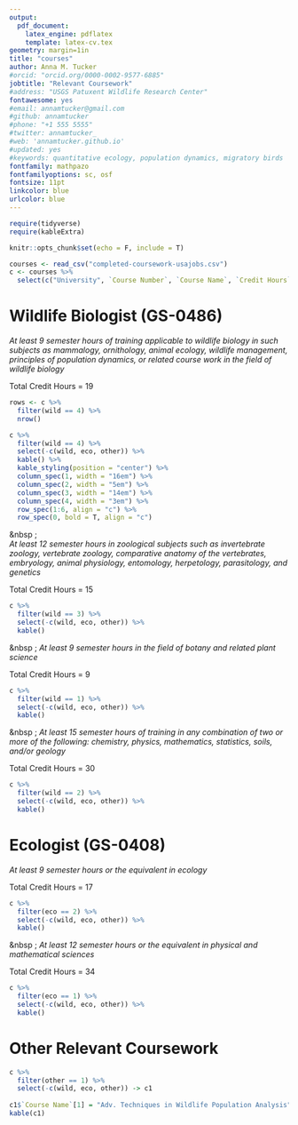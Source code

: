 ```yaml
---
output:
  pdf_document:
    latex_engine: pdflatex
    template: latex-cv.tex
geometry: margin=1in
title: "courses"
author: Anna M. Tucker
#orcid: "orcid.org/0000-0002-9577-6885"
jobtitle: "Relevant Coursework"
#address: "USGS Patuxent Wildlife Research Center"
fontawesome: yes
#email: annamtucker@gmail.com
#github: annamtucker
#phone: "+1 555 5555"
#twitter: annamtucker_
#web: 'annamtucker.github.io'
#updated: yes
#keywords: quantitative ecology, population dynamics, migratory birds
fontfamily: mathpazo
fontfamilyoptions: sc, osf
fontsize: 11pt
linkcolor: blue
urlcolor: blue
---
```


```r
require(tidyverse)
require(kableExtra)

knitr::opts_chunk$set(echo = F, include = T)

courses <- read_csv("completed-coursework-usajobs.csv")
c <- courses %>% 
  select(c("University", `Course Number`, `Course Name`, `Credit Hours`, "wild", "eco", "other")) 
```


# Wildlife Biologist (GS-0486)  
  
*At least 9 semester hours of training applicable to wildlife biology in such subjects as mammalogy, ornithology, animal ecology, wildlife management, principles of population dynamics, or related course work in the field of wildlife biology*  
  
Total Credit Hours = 19  
  
```r
rows <- c %>% 
  filter(wild == 4) %>% 
  nrow()

c %>% 
  filter(wild == 4) %>% 
  select(-c(wild, eco, other)) %>% 
  kable() %>% 
  kable_styling(position = "center") %>% 
  column_spec(1, width = "16em") %>% 
  column_spec(2, width = "5em") %>% 
  column_spec(3, width = "14em") %>% 
  column_spec(4, width = "3em") %>% 
  row_spec(1:6, align = "c") %>% 
  row_spec(0, bold = T, align = "c") 
```
   
&nbsp  ;  
*At least 12 semester hours in zoological subjects such as invertebrate zoology, vertebrate zoology, comparative anatomy of the vertebrates, embryology, animal physiology, entomology, herpetology, parasitology, and genetics*  
  
Total Credit Hours = 15  
  
```r
c %>% 
  filter(wild == 3) %>% 
  select(-c(wild, eco, other)) %>% 
  kable()
```
  
  
&nbsp  ;
*At least 9 semester hours in the field of botany and related plant science*   
  
Total Credit Hours = 9  
  
```r
c %>% 
  filter(wild == 1) %>% 
  select(-c(wild, eco, other)) %>% 
  kable()
```
  
&nbsp  ;
*At least 15 semester hours of training in any combination of two or more of the following: chemistry, physics, mathematics, statistics, soils, and/or geology*  
  
Total Credit Hours = 30  
  
```r
c %>% 
  filter(wild == 2) %>% 
  select(-c(wild, eco, other)) %>% 
  kable()
```


# Ecologist (GS-0408)  
  
*At least 9 semester hours or the equivalent in ecology*  
  
Total Credit Hours = 17  
  
```r
c %>% 
  filter(eco == 2) %>% 
  select(-c(wild, eco, other)) %>% 
  kable()
```
  
&nbsp  ;
*At least 12 semester hours or the equivalent in physical and mathematical sciences*    
  
Total Credit Hours = 34  
  
```r
c %>% 
  filter(eco == 1) %>% 
  select(-c(wild, eco, other)) %>% 
  kable()
```
  
  
# Other Relevant Coursework  
  

```r
c %>% 
  filter(other == 1) %>% 
  select(-c(wild, eco, other)) -> c1
  
c1$`Course Name`[1] = "Adv. Techniques in Wildlife Population Analysis"
kable(c1)
```
  



